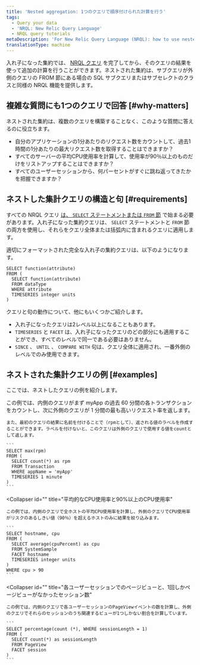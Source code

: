 ```yaml
---
title: 'Nested aggregation: 1つのクエリで順序付けられた計算を行う'
tags:
  - Query your data
  - 'NRQL: New Relic Query Language'
  - NRQL query tutorials
metaDescription: 'For New Relic Query Language (NRQL): how to use nested aggregation to understand how many users complete a set of steps in a procedure.'
translationType: machine
---
```


入れ子になった集約では、 [NRQL クエリ](/docs/query-data/nrql-new-relic-query-language/getting-started/introduction-nrql) を完了してから、そのクエリの結果を使って追加の計算を行うことができます。ネストされた集約は、サブクエリが外側のクエリの FROM 節にある場合の SQL サブクエリまたはサブセレクトのクラスと同様の NRQL 機能を提供します。

## 複雑な質問にも1つのクエリで回答 [#why-matters]

ネストされた集約は、複数のクエリを構築することなく、このような質問に答えるのに役立ちます。

* 自分のアプリケーションの1分あたりのリクエスト数をカウントして、過去1時間の1分あたりの最大リクエスト数を取得することはできますか？
* すべてのサーバーの平均CPU使用率を計算して、使用率が90％以上のものだけをリストアップすることはできますか？
* すべてのユーザーセッションから、何パーセントがすぐに跳ね返ってきたかを把握できますか？

## ネストした集計クエリの構造と句 [#requirements]

すべての NRQL クエリ [は、 `SELECT` ステートメントまたは `FROM` 節](/docs/query-data/nrql-new-relic-query-language/getting-started/nrql-syntax-clauses-functions) で始まる必要があります。入れ子になった集約クエリは、 `SELECT` ステートメントと `FROM` 節の両方を使用し、それらをクエリ全体または括弧内に含まれるクエリに適用します。

適切にフォーマットされた完全な入れ子の集約クエリは、以下のようになります。

```
SELECT function(attribute)
FROM (
  SELECT function(attribute)
  FROM dataType
  WHERE attribute
  TIMESERIES integer units
)
```

クエリと句の動作について、他にもいくつかご紹介します。

* 入れ子になったクエリは2レベル以上になることもあります。
* `TIMESERIES` と `FACET` は、入れ子になったクエリのどの部分にも適用することができ、すべてのレベルで同一である必要はありません。
* `SINCE` 、 `UNTIL` 、 `COMPARE WITH` 句は、クエリ全体に適用され、一番外側のレベルでのみ使用できます。

## ネストされた集計クエリの例 [#examples]

ここでは、ネストしたクエリの例を紹介します。

<CollapserGroup>
  <Collapser
    id=""
    title="総取引数と1分間の最高回答率"
  >
    この例では、内側のクエリがまず myApp の過去 60 分間の各トランザクションをカウントし、次に外側のクエリが 1 分間の最も高いリクエスト率を返します。

    また、最初のクエリの結果に名前を付けることで（rpmとして）、返される値のラベルを作成することができます。ラベルを付けないと、このクエリは外側のクエリで使用する値をcountとして返します。

    ```
    SELECT max(rpm)
    FROM (
      SELECT count(*) as rpm
      FROM Transaction
      WHERE appName = 'myApp'
      TIMESERIES 1 minute
    )
    ```
  </Collapser>

  <Collapser
    id=""
    title="平均的なCPU使用率と90%以上のCPU使用率"
  >
    この例では、内側のクエリで全ホストの平均CPU使用率を計算し、外側のクエリでCPU使用率がリスクのあるしきい値（90％）を超えるホストのみに結果を絞り込みます。

    ```
    SELECT hostname, cpu
    FROM (
      SELECT average(cpuPercent) as cpu
      FROM SystemSample
      FACET hostname
      TIMESERIES integer units
    )
    WHERE cpu > 90
    ```
  </Collapser>

  <Collapser
    id=""
    title="各ユーザーセッションでのページビューと、1回しかページビューがなかったセッション数"
  >
    この例では、内側のクエリで各ユーザーセッションのPageViewイベントの数を計算し、外側のクエリでそれらのセッションのうち関連するビューが1つしかない割合を計算しています。

    ```
    SELECT percentage(count (*), WHERE sessionLength = 1)
    FROM (
      SELECT count(*) as sessionLength
      FROM PageView
      FACET session
    )
    ```
  </Collapser>
</CollapserGroup>